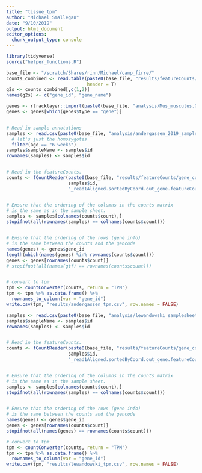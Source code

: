 ```yaml
---
title: "tissue_tpm"
author: "Michael Smallegan"
date: "9/10/2019"
output: html_document
editor_options: 
  chunk_output_type: console
---
```

```r
library(tidyverse)
source("helper_functions.R")
```


```r
base_file <- "/scratch/Shares/rinn/Michael/camp_firre/"
counts_combined <- read.table(paste0(base_file, "results/featureCounts/merged_gene_counts.txt"),
                              header = T)
g2s <- counts_combined[,c(1,2)]
names(g2s) <- c("gene_id", "gene_name")

genes <- rtracklayer::import(paste0(base_file, "analysis/Mus_musculus.GRCm38.81.gtf.gz"))
genes <- genes[which(genes$type == "gene")]


# Read in sample annotations
samples <- read.csv(paste0(base_file, "analysis/andergassen_2019_samplesheet.csv")) %>%
  # let's just the homozygotes
  filter(age == "6 weeks")
samples$sampleName <- samples$id
rownames(samples) <- samples$id


# Read in the featureCounts.
counts <- fCountReader(paste0(base_file, "results/featureCounts/gene_counts/"),
                       samples$id, 
                       "_read1Aligned.sortedByCoord.out_gene.featureCounts.txt")


# Ensure that the ordering of the columns in the counts matrix 
# is the same as in the sample sheet.
samples <- samples[colnames(counts$count),]
stopifnot(all(rownames(samples) == colnames(counts$count)))


# Ensure that the ordering of the rows (gene info) 
# is the same between the counts and the gencode
names(genes) <- genes$gene_id
length(which(names(genes) %in% rownames(counts$count)))
genes <- genes[rownames(counts$count)]
# stopifnot(all(names(gtf) == rownames(counts$count)))


# convert to tpm
tpm <- countConverter(counts, return = "TPM")
tpm <- tpm %>% as.data.frame() %>%
  rownames_to_column(var = "gene_id")
write.csv(tpm, "results/andergassen_tpm.csv", row.names = FALSE)
```

```r
samples <- read.csv(paste0(base_file, "analysis/lewandowski_samplesheet.csv")) 
samples$sampleName <- samples$id
rownames(samples) <- samples$id


# Read in the featureCounts.
counts <- fCountReader(paste0(base_file, "results/featureCounts/gene_counts/"),
                       samples$id, 
                       "_read1Aligned.sortedByCoord.out_gene.featureCounts.txt")


# Ensure that the ordering of the columns in the counts matrix 
# is the same as in the sample sheet.
samples <- samples[colnames(counts$count),]
stopifnot(all(rownames(samples) == colnames(counts$count)))


# Ensure that the ordering of the rows (gene info) 
# is the same between the counts and the gencode
names(genes) <- genes$gene_id
genes <- genes[rownames(counts$count)]
stopifnot(all(names(genes) == rownames(counts$count)))

# convert to tpm
tpm <- countConverter(counts, return = "TPM")
tpm <- tpm %>% as.data.frame() %>%
  rownames_to_column(var = "gene_id")
write.csv(tpm, "results/lewandowski_tpm.csv", row.names = FALSE)

```




